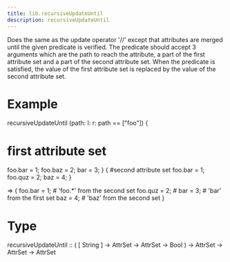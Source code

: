 ```yaml
---
title: lib.recursiveUpdateUntil
description: recursiveUpdateUntil
---
```



Does the same as the update operator '//' except that attributes are
merged until the given predicate is verified.  The predicate should
accept 3 arguments which are the path to reach the attribute, a part of
the first attribute set and a part of the second attribute set.  When
the predicate is satisfied, the value of the first attribute set is
replaced by the value of the second attribute set.

# Example

recursiveUpdateUntil (path: l: r: path == ["foo"]) {
# first attribute set
foo.bar = 1;
foo.baz = 2;
bar = 3;
} {
#second attribute set
foo.bar = 1;
foo.quz = 2;
baz = 4;
}

=> {
foo.bar = 1; # 'foo.*' from the second set
foo.quz = 2; #
bar = 3;     # 'bar' from the first set
baz = 4;     # 'baz' from the second set
}

# Type

recursiveUpdateUntil :: ( [ String ] -> AttrSet -> AttrSet -> Bool ) -> AttrSet -> AttrSet -> AttrSet
